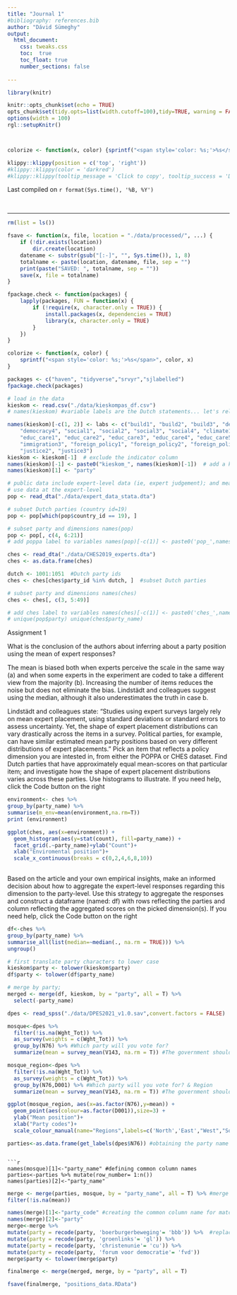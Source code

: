 ```yaml
---
title: "Journal 1"
#bibliography: references.bib
author: "Dávid Sümeghy"
output: 
  html_document:
    css: tweaks.css
    toc:  true
    toc_float: true
    number_sections: false
 
---
```


```r
library(knitr)

knitr::opts_chunk$set(echo = TRUE)
opts_chunk$set(tidy.opts=list(width.cutoff=100),tidy=TRUE, warning = FALSE, message = FALSE,comment = "#>", cache=TRUE, class.source=c("test"), class.output=c("test2"))
options(width = 100)
rgl::setupKnitr()



colorize <- function(x, color) {sprintf("<span style='color: %s;'>%s</span>", color, x) }
```

```r
klippy::klippy(position = c('top', 'right'))
#klippy::klippy(color = 'darkred')
#klippy::klippy(tooltip_message = 'Click to copy', tooltip_success = 'Done')
```

Last compiled on `r format(Sys.time(), '%B, %Y')`

<br>

----

```r
rm(list = ls())
```

```r
fsave <- function(x, file, location = "./data/processed/", ...) {
    if (!dir.exists(location))
        dir.create(location)
    datename <- substr(gsub("[:-]", "", Sys.time()), 1, 8)
    totalname <- paste(location, datename, file, sep = "")
    print(paste("SAVED: ", totalname, sep = ""))
    save(x, file = totalname)
}

fpackage.check <- function(packages) {
    lapply(packages, FUN = function(x) {
        if (!require(x, character.only = TRUE)) {
            install.packages(x, dependencies = TRUE)
            library(x, character.only = TRUE)
        }
    })
}

colorize <- function(x, color) {
    sprintf("<span style='color: %s;'>%s</span>", color, x)
}
```

```r
packages <- c("haven", "tidyverse","srvyr","sjlabelled")
fpackage.check(packages)
```

```r
# load in the data
kieskom <- read.csv("./data/kieskompas_df.csv")
# names(kieskom) #variable labels are the Dutch statements... let's relabel them

names(kieskom)[-c(1, 2)] <- labs <- c("build1", "build2", "build3", "democracy1", "democracy2", "democracy3",
    "democracy4", "social1", "social2", "social3", "social4", "climate1", "climate2", "climate3", "climate4",
    "educ_care1", "educ_care2", "educ_care3", "educ_care4", "educ_care5", "immigration1", "immigration2",
    "immigration3", "foreign_policy1", "foreign_policy2", "foreign_policy3", "foreign_policy4", "justice1",
    "justice2", "justice3")
kieskom <- kieskom[-1]  # exclude the indicator column
names(kieskom)[-1] <- paste0("kieskom_", names(kieskom)[-1])  # add a kieskom label to the column names
names(kieskom)[1] <- "party"
```

```r
# public data include expert-level data (ie, expert judgement); and mean and median judgements we
# use data at the expert-level
pop <- read_dta("./data/expert_data_stata.dta")

# subset Dutch parties (country id=19)
pop <- pop[which(pop$country_id == 19), ]

# subset party and dimensions names(pop)
pop <- pop[, c(4, 6:21)]
# add poppa label to variables names(pop)[-c(1)] <- paste0('pop_',names(pop)[-c(1)])
```

```r
ches <- read_dta("./data/CHES2019_experts.dta")
ches <- as.data.frame(ches)

dutch <- 1001:1051  #Dutch party ids
ches <- ches[ches$party_id %in% dutch, ]  #subset Dutch parties

# subset party and dimensions names(ches)
ches <- ches[, c(3, 5:49)]

# add ches label to variables names(ches)[-c(1)] <- paste0('ches_',names(ches)[-c(1)])
# unique(pop$party) unique(ches$party_name)
```

Assignment 1

What is the conclusion of the authors about inferring about a party position using the mean of expert responses?


The mean is biased both when experts perceive the scale in the same way (a) and when some experts in the experiment are coded to take a different view from the majority (b). Increasing the number of items reduces the noise but does not eliminate the bias. Lindstädt and colleagues suggest using the median, although it also underestimates the truth in case b.

Lindstädt and colleagues state: “Studies using expert surveys largely rely on mean expert placement, using standard deviations or standard errors to assess uncertainty. Yet, the shape of expert placement distributions can vary drastically across the items in a survey. Political parties, for example, can have similar estimated mean party positions based on very different distributions of expert placements.” Pick an item that reflects a policy dimension you are intested in, from either the POPPA or CHES dataset. Find Dutch parties that have approximately equal mean-scores on that particular item; and investigate how the shape of expert placement distributions varies across these parties. Use histograms to illustrate. If you need help, click the Code button on the right

```r
environment<- ches %>% 
group_by(party_name) %>% 
summarise(m_env=mean(environment,na.rm=T))
print (environment)

ggplot(ches, aes(x=environment)) + 
  geom_histogram(aes(y=stat(count), fill=party_name)) +
  facet_grid(.~party_name)+ylab("Count")+
  xlab("Enviromental position")+
  scale_x_continuous(breaks = c(0,2,4,6,8,10))
  
```


Based on the article and your own empirical insights, make an informed decision about how to aggregate the expert-level responses regarding this dimension to the party-level. Use this strategy to aggregate the responses and construct a dataframe (named: df) with rows reflecting the parties and column reflecting the aggregated scores on the picked dimension(s). If you need help, click the Code button on the right

```r
df<-ches %>% 
group_by(party_name) %>% 
summarise_all(list(median=~median(., na.rm = TRUE))) %>% 
ungroup()
```

```r
# first translate party characters to lower case
kieskom$party <- tolower(kieskom$party)
df$party <- tolower(df$party_name)

# merge by party;
merged <- merge(df, kieskom, by = "party", all = T) %>% 
  select(-party_name)
```


```r
dpes <- read_spss("./data/DPES2021_v1.0.sav",convert.factors = FALSE)
```


```r
mosque<-dpes %>%
  filter(!is.na(Wght_Tot)) %>% 
  as_survey(weights = c(Wght_Tot)) %>%
  group_by(N76) %>% #Which party will you vote for?
  summarize(mean = survey_mean(V143, na.rm = T)) #The government should prevent the construction of new Mosques in the Netherlands.
```
```r
mosque_region<-dpes %>%
  filter(!is.na(Wght_Tot)) %>% 
  as_survey(weights = c(Wght_Tot)) %>%
  group_by(N76,D001) %>% #Which party will you vote for? & Region
  summarize(mean = survey_mean(V143, na.rm = T)) #The government should prevent the construction of new Mosques in the Netherlands.
```


```r
ggplot(mosque_region, aes(x=as.factor(N76),y=mean)) + 
  geom_point(aes(colour=as.factor(D001)),size=3) +
  ylab("Mean position")+
  xlab("Party codes")+
  scale_colour_manual(name="Regions",labels=c('North','East',"West","South"),values = c("red","blue","yellow","green"))
```


```r
parties<-as.data.frame(get_labels(dpes$N76)) #obtaining the party name labels
```
```

```r
names(mosque)[1]<-"party_name" #defining common column names
parties<-parties %>% mutate(row_number= 1:n())
names(parties)[2]<-"party_name"
```

```r
merge <- merge(parties, mosque, by = "party_name", all = T) %>% #merge mosque positions with party names
filter(!is.na(mean))
```

```r
names(merge)[1]<-"party_code" #creating the common column name for matching with merged df
names(merge)[2]<-"party"
merge<-merge %>% 
mutate(party = recode(party, 'boerburgerbeweging'= 'bbb')) %>%  #replacing names with abbreviations
mutate(party = recode(party, 'groenlinks'= 'gl')) %>% 
mutate(party = recode(party, 'christenunie'= 'cu')) %>% 
mutate(party = recode(party, 'forum voor democratie'= 'fvd')) 
merge$party <- tolower(merge$party)
```

```r
finalmerge <- merge(merged, merge, by = "party", all = T) 
```


```r
fsave(finalmerge, "positions_data.RData")
```




